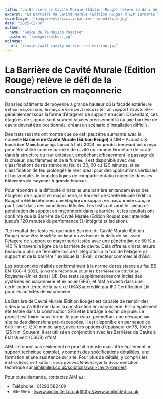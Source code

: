 ```yaml
---
title: "La Barrière de Cavité Murale (Édition Rouge) relève le défi de la construction en maçonnerie"
excerpt: "La Barrière de Cavité Murale (Édition Rouge) d'AIM surmonte les défis d'installation en s'intégrant aux étagères de support en maçonnerie tout en garantissant une protection incendie robuste."
coverImage: "/images/wall-cavity-barrier-red-edition.jpg"
date: "2025-02-06"
author:
  name: "Guide de la Maison Passive"
  picture: "/images/author.jpg"
ogImage:
  url: "/images/wall-cavity-barrier-red-edition.jpg"
---
```


# La Barrière de Cavité Murale (Édition Rouge) relève le défi de la construction en maçonnerie

Dans les bâtiments de moyenne à grande hauteur où la façade extérieure est en maçonnerie, la maçonnerie peut nécessiter un support structurel—généralement sous la forme d'étagères de support en acier. Cependant, ces étagères de support sont souvent situées précisément là où une barrière de cavité devrait être positionnée, créant un scénario d'installation difficile.

Des tests récents ont montré que ce défi peut être surmonté avec la nouvelle **Barrière de Cavité Murale (Édition Rouge)** d'AIM – Acoustic & Insulation Manufacturing. Lancé à l'été 2024, ce produit innovant est conçu pour être utilisé comme barrière de cavité ou comme fermeture de cavité dans la structure du mur extérieur, empêchant efficacement le passage de la chaleur, des flammes et de la fumée. Il est disponible avec des classifications de résistance au feu de 30, 60 ou 120 minutes, et sa classification de feu prolongée le rend idéal pour des applications verticales et horizontales le long des lignes de compartimentation incendie dans les bâtiments de moyenne à grande hauteur.

Pour répondre à la difficulté d'installer une barrière en tandem avec des étagères de support en maçonnerie, la Barrière de Cavité Murale (Édition Rouge) a été testée avec une étagère de support en maçonnerie conçue par Leviat dans des conditions difficiles. Les tests ont varié le niveau de pénétration du support en maçonnerie dans la barrière, et les résultats ont confirmé que la Barrière de Cavité Murale (Édition Rouge) peut atteindre jusqu'à 120 minutes de performance EI (Intégrité et Isolation).

"Le résultat des tests est que notre Barrière de Cavité Murale (Édition Rouge) peut être installée en haut ou en bas de la dalle de sol, avec l'étagère de support en maçonnerie testée avec une pénétration de 50 % à 140 % à travers la ligne de la barrière de cavité. Cela offre aux installateurs beaucoup plus de flexibilité lors de l'intégration à la fois de l'étagère de support et de la barrière," explique Ian Exall, directeur commercial d'AIM.

Les tests ont été réalisés conformément à la norme de résistance au feu BS EN 1366-4:2021, la norme reconnue pour les barrières de cavité au Royaume-Uni et dans l'UE. Des tests supplémentaires ont inclus des systèmes en maçonnerie et en acier (SFS), et AIM a investi dans une certification tierce de la part de UKAS accrédité par IFC Certification Ltd pour les activités de maçonnerie.

La Barrière de Cavité Murale (Édition Rouge) est capable de remplir des vides jusqu'à 600 mm dans la construction en maçonnerie. Elle a également été testée dans la construction SFS et le bardage à écran de pluie. Le produit est fourni sous forme de panneaux, permettant une découpe sur site ou des dimensions pré-découpées. Il est disponible en panneaux de 600 mm et 1200 mm de large, avec des options d'épaisseur de 75, 100 et 125 mm. Souvent, il est utilisé en conjonction avec les Barrières de Cavité à État Ouvert (OSCB) d'AIM.

AIM ne fournit pas seulement ce produit robuste mais offre également un support technique complet, y compris des spécifications détaillées, une formation et une assistance sur site. Pour plus de détails, y compris les instructions de fixation, vous pouvez télécharger la documentation technique sur [aimlimited.co.uk/solutions/wall-cavity-barrier/](http://aimlimited.co.uk/solutions/wall-cavity-barrier/).

Pour toute demande, contactez AIM au :

- Téléphone : 01293 582400
- Site Web : [www.aimlimited.co.uk](http://www.aimlimited.co.uk